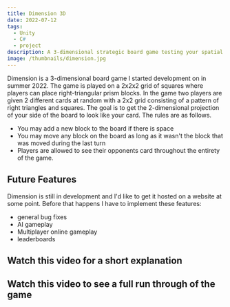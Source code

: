 ```yaml
---
title: Dimension 3D
date: 2022-07-12
tags:
  - Unity
  - C#
  - project
description: A 3-dimensional strategic board game testing your spatial reasoning skills.
image: /thumbnails/dimension.jpg
---
```

Dimension is a 3-dimensional board game I started development on in summer 2022. The game is played on a 2x2x2 grid of squares where players can place right-triangular prism blocks. In the game two players are given 2 different cards at random with a 2x2 grid consisting of a pattern of right triangles and squares. The goal is to get the 2-dimensional projection of your side of the board to look like your card.
The rules are as follows.

- You may add a new block to the board if there is space
- You may move any block on the board as long as it wasn't the block that was moved during the last turn
- Players are allowed to see their opponents card throughout the entirety of the game.

## Future Features

Dimension is still in development and I'd like to get it hosted on a website at some point. Before that happens I have to implement these features:

- general bug fixes
- AI gameplay
- Multiplayer online gameplay
- leaderboards

## Watch this video for a short explanation

<YouTube videoId="ou_KPZwOmnY" title="Dimension 3D - short explanation" />

## Watch this video to see a full run through of the game

<YouTube videoId="WtzLOJ_MoQc" title="Dimension 3D - full gameplay" />
